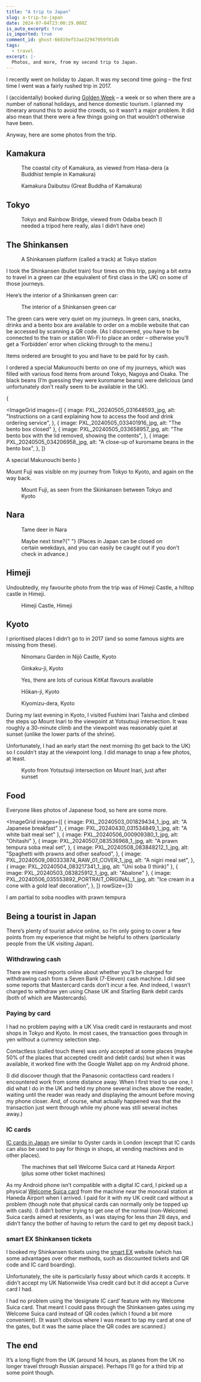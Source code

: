 ```yaml
---
title: "A trip to Japan"
slug: a-trip-to-japan
date: 2024-07-04T23:00:29.000Z
is_auto_excerpt: true
is_imported: true
comment_id: ghost-66819ef53ae32947959f01db
tags:
  - travel
excerpt: |-
  Photos, and more, from my second trip to Japan.
---
```




I recently went on holiday to Japan. It was my second time going – the first
time I went was a fairly rushed trip in 2017.

I (accidentally) booked during
[Golden Week](<https://en.wikipedia.org/wiki/Golden_Week_(Japan)>) – a week or
so when there are a number of national holidays, and hence domestic tourism. I
planned my itinerary around this to avoid the crowds, so it wasn’t a major
problem. It did also mean that there were a few things going on that wouldn’t
otherwise have been.

Anyway, here are some photos from the trip.

## Kamakura

<figure>
  <a href={_189A9560_1_webp.src}>
    <PostImage
      src={_189A9560_1_webp}
      alt="Kamakura, Japan, taken from Hasa-dera"
    />
  </a>
  <figcaption>
    <span>
      The coastal city of Kamakura, as viewed from Hasa-dera (a Buddhist temple
      in Kamakura)
    </span>
  </figcaption>
</figure>

<figure>
  <a href={_189A9636_1_webp.src}>
    <PostImage
      src={_189A9636_1_webp}
      alt="A photo of Kamakura Daibutsu (Great Buddha of Kamakura)"
    />
  </a>
  <figcaption>
    <span>Kamakura Daibutsu (Great Buddha of Kamakura)</span>
  </figcaption>
</figure>

## Tokyo

<figure>
  <a href={_189A1602_2_webp.src}>
    <PostImage
      src={_189A1602_2_webp}
      alt="A photo of Tokyo and Rainbow Bridge, from Odaiba beach"
    />
  </a>
  <figcaption>
    <span>
      Tokyo and Rainbow Bridge, viewed from Odaiba beach (I needed a tripod here
      really, alas I didn’t have one)
    </span>
  </figcaption>
</figure>

## The Shinkansen

<figure>
  <a href={PXL_20240505_030837555_jpg.src}>
    <PostImage
      src={PXL_20240505_030837555_jpg}
      alt="A photo of a Shinkansen platform at Tokyo station"
    />
  </a>
  <figcaption>
    <span>A Shinkansen platform (called a track) at Tokyo station</span>
  </figcaption>
</figure>

I took the Shinkansen (bullet train) four times on this trip, paying a bit extra
to travel in a green car (the equivalent of first class in the UK) on some of
those journeys.

Here’s the interior of a Shinkansen green car:

<figure>
  <a href={PXL_20240508_070808539_jpg.src}>
    <PostImage
      src={PXL_20240508_070808539_jpg}
      alt="The interior of a Shinkansen green car"
    />
  </a>
  <figcaption>
    <span>The interior of a Shinkansen green car</span>
  </figcaption>
</figure>

The green cars were very quiet on my journeys. In green cars, snacks, drinks and
a bento box are available to order on a mobile website that can be accessed by
scanning a QR code. (As I discovered, you have to be connected to the train or
station Wi-Fi to place an order – otherwise you’ll get a ‘Forbidden’ error when
clicking through to the menu.)

Items ordered are brought to you and have to be paid for by cash.

I ordered a special Makunouchi bento on one of my journeys, which was filled
with various food items from around Tokyo, Nagoya and Osaka. The black beans
(I’m guessing they were kuromame beans) were delicious (and unfortunately don’t
really seem to be available in the UK).

{

<ImageGrid
  images={[
    {
      image: PXL_20240505_031648593_jpg,
      alt: "Instructions on a card explaining how to access the food and drink ordering service",
    },
    { image: PXL_20240505_033401916_jpg, alt: "The bento box closed" },
    {
      image: PXL_20240505_033658957_jpg,
      alt: "The bento box with the lid removed, showing the contents",
    },
    {
      image: PXL_20240505_034206958_jpg,
      alt: "A close-up of kuromame beans in the bento box",
    },
  ]}
>
  A special Makunouchi bento
</ImageGrid>
}

Mount Fuji was visible on my journey from Tokyo to Kyoto, and again on the way
back.

<figure>
  <a href={_189A1629_1_webp.src}>
    <PostImage
      src={_189A1629_1_webp}
      alt="Mount Fuji, as seen from the Skinkansen between Tokyo and Kyoto"
    />
  </a>
  <figcaption>
    <span>Mount Fuji, as seen from the Skinkansen between Tokyo and Kyoto</span>
  </figcaption>
</figure>

## Nara

<figure>
  <a href={_189A2990_webp.src}>
    <PostImage src={_189A2990_webp} alt="Tame deer in Nara" />
  </a>
  <figcaption>
    <span>Tame deer in Nara</span>
  </figcaption>
</figure>

<figure>
  <a href={PXL_20240507_035809324_jpg.src}>
    <PostImage
      src={PXL_20240507_035809324_jpg}
      alt="A sign saying ‘Regular closing day’"
    />
  </a>
  <figcaption>
    <span>Maybe next time?</span>{" "}
    <span>
      (Places in Japan can be closed on certain weekdays, and you can easily be
      caught out if you don’t check in advance.)
    </span>
  </figcaption>
</figure>

## Himeji

Undoubtedly, my favourite photo from the trip was of Himeji Castle, a hilltop
castle in Himeji.

<figure>
  <a href={_189A4328_1_webp.src}>
    <PostImage src={_189A4328_1_webp} alt="A photo of Himeji Castle" />
  </a>
  <figcaption>
    <span>Himeji Castle, Himeji</span>
  </figcaption>
</figure>

## Kyoto

I prioritised places I didn’t go to in 2017 (and so some famous sights are
missing from these).

<figure>
  <a href={_189A1804_webp.src}>
    <PostImage
      src={_189A1804_webp}
      alt="A photo of Ninomaru Garden in Nijō Castle, Kyoto"
    />
  </a>
  <figcaption>
    <span>Ninomaru Garden in Nijō Castle, Kyoto</span>
  </figcaption>
</figure>

<figure>
  <a href={_189A2693_1_webp.src}>
    <PostImage src={_189A2693_1_webp} alt="Ginkaku-ji, Kyoto" />
  </a>
  <figcaption>
    <span>Ginkaku-ji, Kyoto</span>
  </figcaption>
</figure>

<figure>
  <a href={PXL_20240508_090840134_jpg.src}>
    <PostImage
      src={PXL_20240508_090840134_jpg}
      alt="Supermarket shelves with various KitKat varieties"
    />
  </a>
  <figcaption>
    <span>Yes, there are lots of curious KitKat flavours available</span>
  </figcaption>
</figure>

<figure>
  <a href={PXL_20240509_023438522_RAW_01_COVER_jpg.src}>
    <PostImage
      src={PXL_20240509_023438522_RAW_01_COVER_jpg}
      alt="Hōkan-ji, Kyoto"
    />
  </a>
  <figcaption>
    <span>Hōkan-ji, Kyoto</span>
  </figcaption>
</figure>

<figure>
  <a href={_189A9252_1_webp.src}>
    <PostImage src={_189A9252_1_webp} alt="Kiyomizu-dera, Kyoto" />
  </a>
  <figcaption>
    <span>Kiyomizu-dera, Kyoto</span>
  </figcaption>
</figure>

During my last evening in Kyoto, I visited Fushimi Inari Taisha and climbed the
steps up Mount Inari to the viewpoint at Yotsutsuji intersection. It was roughly
a 30-minute climb and the viewpoint was reasonably quiet at sunset (unlike the
lower parts of the shrine).

Unfortunately, I had an early start the next morning (to get back to the UK) so
I couldn’t stay at the viewpoint long. I did manage to snap a few photos, at
least.

<figure>
  <a href={_189A9833_webp.src}>
    <PostImage
      src={_189A9833_webp}
      alt="A photo of Kyoto from high ground, just after sunset"
    />
  </a>
  <figcaption>
    <span>
      Kyoto from Yotsutsuji intersection on Mount Inari, just after sunset
    </span>
  </figcaption>
</figure>

## Food

Everyone likes photos of Japanese food, so here are some more.

<ImageGrid
  images={[
    { image: PXL_20240503_001829434_1_jpg, alt: "A Japanese breakfast" },
    { image: PXL_20240430_031534849_1_jpg, alt: "A white bait meal set" },
    { image: PXL_20240506_000909380_1_jpg, alt: "Ohitashi" },
    {
      image: PXL_20240507_083536968_1_jpg,
      alt: "A prawn tempura soba meal set",
    },
    {
      image: PXL_20240508_083848212_1_jpg,
      alt: "Spaghetti with prawns and other seafood",
    },
    {
      image: PXL_20240509_080333874_RAW_01_COVER_1_jpg,
      alt: "A nigiri meal set",
    },
    { image: PXL_20240504_083217341_1_jpg, alt: "Uni soba (I think)" },
    { image: PXL_20240503_083825912_1_jpg, alt: "Abalone" },
    {
      image: PXL_20240506_035553892_PORTRAIT_ORIGINAL_1_jpg,
      alt: "Ice cream in a cone with a gold leaf decoration",
    },
  ]}
  rowSize={3}
>
  I am partial to soba noodles with prawn tempura
</ImageGrid>

## Being a tourist in Japan

There’s plenty of tourist advice online, so I’m only going to cover a few points
from my experience that might be helpful to others (particularly people from the
UK visiting Japan).

### Withdrawing cash

There are mixed reports online about whether you’ll be charged for withdrawing
cash from a Seven Bank (7-Eleven) cash machine. I did see some reports that
Mastercard cards don’t incur a fee. And indeed, I wasn’t charged to withdraw yen
using Chase UK and Starling Bank debit cards (both of which are Mastercards).

### Paying by card

I had no problem paying with a UK Visa credit card in restaurants and most shops
in Tokyo and Kyoto. In most cases, the transaction goes through in yen without a
currency selection step.

Contactless (called touch there) was only accepted at some places (maybe 50% of
the places that accepted credit and debit cards) but when it was available, it
worked fine with the Google Wallet app on my Android phone.

(I did discover though that the Panasonic contactless card readers I encountered
work from some distance away. When I first tried to use one, I did what I do in
the UK and held my phone several inches above the reader, waiting until the
reader was ready and displaying the amount before moving my phone closer. And,
of course, what actually happened was that the transaction just went through
while my phone was still several inches away.)

### IC cards

[IC cards in Japan](https://www.japan-guide.com/e/e2359_003.html) are similar to
Oyster cards in London (except that IC cards can also be used to pay for things
in shops, at vending machines and in other places).

<figure>
  <PostImage
    src={PXL_20240429_025222235_jpg}
    alt="A photo of train ticket machines"
  />
  <figcaption>
    <span>
      The machines that sell Welcome Suica card at Haneda Airport (plus some
      other ticket machines)
    </span>
  </figcaption>
</figure>

As my Android phone isn’t compatible with a digital IC card, I picked up a
physical
[Welcome Suica card](https://www.jreast.co.jp/multi/en/welcomesuica/welcomesuica.html)
from the machine near the monorail station at Haneda Airport when I arrived. I
paid for it with my UK credit card without a problem (though note that physical
cards can normally only be topped up with cash). (I didn’t bother trying to get
one of the normal (non-Welcome) Suica cards aimed at residents, as I was staying
for less than 28 days, and didn’t fancy the bother of having to return the card
to get my deposit back.)

### smart EX Shinkansen tickets

I booked my Shinkansen tickets using the
[smart EX](https://smart-ex.jp/en/index.php) website (which has some advantages
over other methods, such as discounted tickets and QR code and IC card
boarding).

Unfortunately, the site is particularly fussy about which cards it accepts. It
didn’t accept my UK Nationwide Visa credit card but it did accept a Curve card I
had.

I had no problem using the ‘designate IC card’ feature with my Welcome Suica
card. That meant I could pass through the Shinkansen gates using my Welcome
Suica card instead of QR codes (which I found a bit more convenient). (It wasn’t
obvious where I was meant to tap my card at one of the gates, but it was the
same place the QR codes are scanned.)

## The end

It’s a long flight from the UK (around 14 hours, as planes from the UK no longer
travel through Russian airspace). Perhaps I’ll go for a third trip at some point
though.
